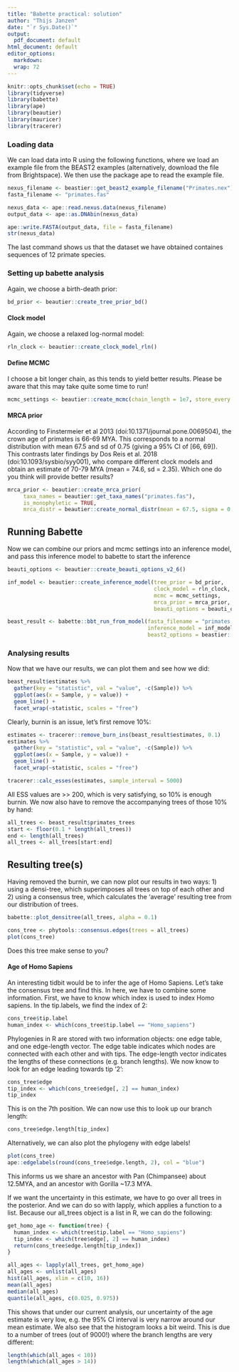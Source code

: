 ```yaml
---
title: "Babette practical: solution"
author: "Thijs Janzen"
date: "`r Sys.Date()`"
output:
  pdf_document: default
html_document: default
editor_options:
  markdown:
  wrap: 72
---
```


```r
knitr::opts_chunk$set(echo = TRUE)
library(tidyverse)
library(babette)
library(ape)
library(beautier)
library(mauricer)
library(tracerer)
```

### Loading data

We can load data into R using the following functions, where we load an
example file from the BEAST2 examples (alternatively, download the file
from Brightspace). We then use the package ape to read the example file.

```r
nexus_filename <- beastier::get_beast2_example_filename("Primates.nex")
fasta_filename <- "primates.fas"

nexus_data <- ape::read.nexus.data(nexus_filename)
output_data <- ape::as.DNAbin(nexus_data)

ape::write.FASTA(output_data, file = fasta_filename)
str(nexus_data)
```

The last command shows us that the dataset we have obtained containes
sequences of 12 primate species.

### Setting up babette analysis

Again, we choose a birth-death prior:

```r
bd_prior <- beautier::create_tree_prior_bd()
```

#### Clock model

Again, we choose a relaxed log-normal model:

```r
rln_clock <- beautier::create_clock_model_rln()
```

#### Define MCMC

I choose a bit longer chain, as this tends to yield better results. Please be
aware that this may take quite some time to run!

```r
mcmc_settings <- beautier::create_mcmc(chain_length = 1e7, store_every = 5000)
```

#### MRCA prior

According to Finstermeier et al 2013 (doi:10.1371/journal.pone.0069504), the 
crown age of primates is 66-69 MYA. This corresponds to a normal distribution
with mean 67.5 and sd of 0.75 (giving a 95% CI of [66, 69]). This contrasts 
later findings by Dos Reis et al. 2018 (doi:10.1093/sysbio/syy001), who compare
different clock models and obtain an estimate of 70-79 MYA (mean = 74.6, 
sd = 2.35). Which one do you think will provide better results?

```r
mrca_prior <- beautier::create_mrca_prior(
     taxa_names = beautier::get_taxa_names("primates.fas"),
     is_monophyletic = TRUE,
     mrca_distr = beautier::create_normal_distr(mean = 67.5, sigma = 0.75))
```


## Running Babette

Now we can combine our priors and mcmc settings into an inference model,
and pass this inference model to babette to start the inference

```r
beauti_options <- beautier::create_beauti_options_v2_6()

inf_model <- beautier::create_inference_model(tree_prior = bd_prior,
                                              clock_model = rln_clock,
                                              mcmc = mcmc_settings,
                                              mrca_prior = mrca_prior,
                                              beauti_options = beauti_options)

beast_result <- babette::bbt_run_from_model(fasta_filename = "primates.fas",
                                            inference_model = inf_model,
                                            beast2_options = beastier::create_beast2_options(rng_seed = 42))
```

### Analysing results

Now that we have our results, we can plot them and see how we did:

```r
beast_result$estimates %>%
  gather(key = "statistic", val = "value", -c(Sample)) %>%
  ggplot(aes(x = Sample, y = value)) +
  geom_line() +
  facet_wrap(~statistic, scales = "free")
```

Clearly, burnin is an issue, let's first remove 10%:

```r
estimates <- tracerer::remove_burn_ins(beast_result$estimates, 0.1)
estimates %>%
  gather(key = "statistic", val = "value", -c(Sample)) %>%
  ggplot(aes(x = Sample, y = value)) +
  geom_line() +
  facet_wrap(~statistic, scales = "free")

tracerer::calc_esses(estimates, sample_interval = 5000)
```

All ESS values are >> 200, which is very satisfying, so 10% is enough burnin.
We now also have to remove the accompanying trees of those 10% by hand:

```r
all_trees <- beast_result$primates_trees
start <- floor(0.1 * length(all_trees))
end <- length(all_trees)
all_trees <- all_trees[start:end]
```

## Resulting tree(s)

Having removed the burnin, we can now plot our results in two ways: 1)
using a densi-tree, which superimposes all trees on top of each other
and 2) using a consensus tree, which calculates the 'average' resulting
tree from our distribution of trees.

```r
babette::plot_densitree(all_trees, alpha = 0.1)

cons_tree <- phytools::consensus.edges(trees = all_trees)
plot(cons_tree)
```

Does this tree make sense to you?

#### Age of Homo Sapiens

An interesting tidbit would be to infer the age of Homo Sapiens. Let's take
the consensus tree and find this. In here, we have to combine some information.
First, we have to know which index is used to index Homo sapiens. In the
tip.labels, we find the index of 2:
```r
cons_tree$tip.label
human_index <- which(cons_tree$tip.label == "Homo_sapiens")
```

Phylogenies in R are stored with two information objects: one edge table, and
one edge-length vector. The edge table indicates which nodes are connected with
each other and with tips. The edge-length vector indicates the lengths of these
connections (e.g. branch lengths). We now know to look for an edge leading 
towards tip '2':
```r
cons_tree$edge
tip_index <- which(cons_tree$edge[, 2] == human_index)
tip_index
```

This is on the 7th position. We can now use this to look up our branch length:
```r
cons_tree$edge.length[tip_index]
```

Alternatively, we can also plot the phylogeny with edge labels!
```r
plot(cons_tree)
ape::edgelabels(round(cons_tree$edge.length, 2), col = "blue")
```

This informs us we share an ancestor with Pan (Chimpansee) about 12.5MYA, and an
ancestor with Gorilla ~17.3 MYA. 

If we want the uncertainty in this estimate, we have to go over all trees in
the posterior. And we can do so with lapply, which applies a function to a list.
Because our all_trees object is a list in R, we can do the following:
```r
get_homo_age <- function(tree) {
  human_index <- which(tree$tip.label == "Homo_sapiens")
  tip_index <- which(tree$edge[, 2] == human_index)
  return(cons_tree$edge.length[tip_index])
}

all_ages <- lapply(all_trees, get_homo_age)
all_ages <- unlist(all_ages)
hist(all_ages, xlim = c(10, 16))
mean(all_ages)
median(all_ages)
quantile(all_ages, c(0.025, 0.975))
```

This shows that under our current analysis, our uncertainty of the age estimate
is very low, e.g. the 95% CI interval is very narrow around our mean estimate.
We also see that the histogram looks a bit weird. This is due to a number of 
trees (out of 9000!) where the branch lengths are very different:
```r
length(which(all_ages < 10))
length(which(all_ages > 14))
```
